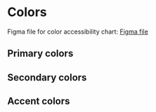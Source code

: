 
<Meta title="Foundations/Colors" />

# Colors

Figma file for color accessibility chart: [Figma file](https://www.figma.com/file/a6G6ZD6W3tlq0qmUkdvdp1/Fudis-DS-Foundations?node-id=137%3A272&t=Z8j4NL4q9I5h7OMD-0)

## Primary colors

<ColorPalette>
	<ColorItem 
		title="Sisu primary colors"
		colors={{ '$fudis-primary-light': '#daedff', '$fudis-primary': '#1076db', '$fudis-primary-dark': '#1d65b8' }}/>
</ColorPalette>
<ColorPalette>
	<ColorItem 
		title="Into primary colors"
		colors={{ '$fudis-primary-light': '#e0f4fd', '$fudis-primary': '#0a729e', '$fudis-primary-dark': '#0e5d81', '$fudis-primary-extra-dark': '#1b2e36' }}/>
</ColorPalette>


## Secondary colors

<ColorPalette>
	<ColorItem 
		title="Grays"
		colors={{ '$fudis-white': '#ffffff', '$fudis-gray-extra-light': '#f1f1f1', '$fudis-gray-light': '#d4d4d4', '$fudis-gray-middle': '#727272', '$fudis-gray-dark': '#484848' }}/>
</ColorPalette>

## Accent colors

<ColorPalette>
	<ColorItem 
		title="Red"
		colors={{ '$fudis-red': '#b83c2e', '$fudis-red-light': '#f5d9d6' }}/>
	<ColorItem 
		title="Yellow"
		colors={{ '$fudis-yellow': '#f1c40f', '$fudis-yellow-light': '#fdefb4' }}/>
	<ColorItem 
		title="Green"
		colors={{ '$fudis-green': '#1e874b', '$fudis-green-light': '#c6ecd6' }}/>
	<ColorItem 
		title="Focus primary"
		colors={{ '$fudis-focus-primary': '#1076db' }}/>
</ColorPalette>